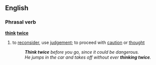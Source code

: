 ==English==
===Phrasal verb===
'''[[think]] [[twice]]'''
#{{idiom}} to [[reconsider]], use [[judgement]]; to proceed with [[caution]] or [[thought]]
#:'''''Think twice''' before you go, since it could be dangerous.''
#:''He jumps in the car and takes off without ever '''thinking twice'''.''